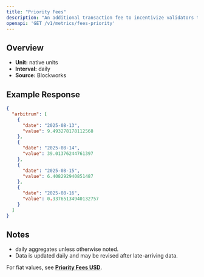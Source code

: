 ```yaml
---
title: "Priority Fees"
description: "An additional transaction fee to incentivize validators to prioritize and execute transactions."
openapi: 'GET /v1/metrics/fees-priority'
---
```


## Overview

- **Unit:** native units
- **Interval:** daily
- **Source:** Blockworks

## Example Response

```json
{
  "arbitrum": [
    {
      "date": "2025-08-13",
      "value": 9.493278178112568
    },
    {
      "date": "2025-08-14",
      "value": 39.01376244761397
    },
    {
      "date": "2025-08-15",
      "value": 6.408292940851487
    },
    {
      "date": "2025-08-16",
      "value": 0.33765134940132757
    }
  ]
}
```

## Notes
- daily aggregates unless otherwise noted.
- Data is updated daily and may be revised after late-arriving data.


<Note>For fiat values, see **[Priority Fees USD](./fees-priority-usd)**.</Note>